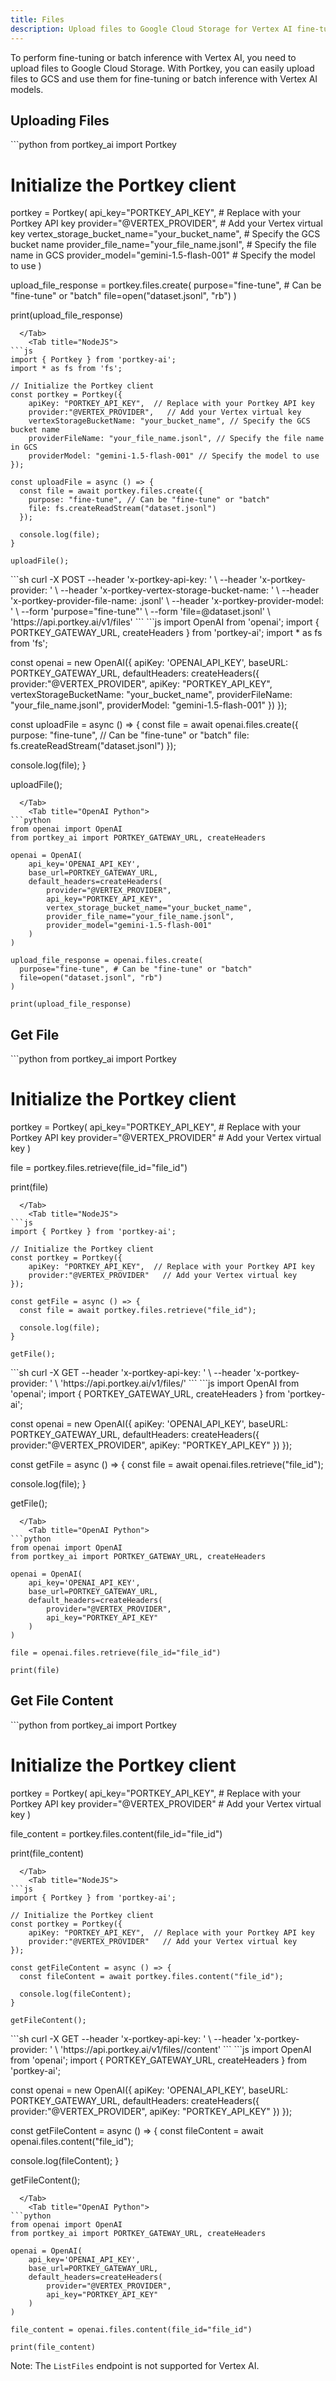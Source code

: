 ```yaml
---
title: Files
description: Upload files to Google Cloud Storage for Vertex AI fine-tuning and batch inference
---
```


To perform fine-tuning or batch inference with Vertex AI, you need to upload files to Google Cloud Storage.
With Portkey, you can easily upload files to GCS and use them for fine-tuning or batch inference with Vertex AI models.

## Uploading Files
<Tabs>
 <Tab title="Python">
```python
from portkey_ai import Portkey

# Initialize the Portkey client
portkey = Portkey(
    api_key="PORTKEY_API_KEY",  # Replace with your Portkey API key
    provider="@VERTEX_PROVIDER",   # Add your Vertex virtual key
    vertex_storage_bucket_name="your_bucket_name", # Specify the GCS bucket name
    provider_file_name="your_file_name.jsonl", # Specify the file name in GCS
    provider_model="gemini-1.5-flash-001" # Specify the model to use
)

upload_file_response = portkey.files.create(
  purpose="fine-tune", # Can be "fine-tune" or "batch"
  file=open("dataset.jsonl", "rb")
)

print(upload_file_response)
```
  </Tab>
    <Tab title="NodeJS">
```js
import { Portkey } from 'portkey-ai';
import * as fs from 'fs';

// Initialize the Portkey client
const portkey = Portkey({
    apiKey: "PORTKEY_API_KEY",  // Replace with your Portkey API key
    provider:"@VERTEX_PROVIDER",   // Add your Vertex virtual key
    vertexStorageBucketName: "your_bucket_name", // Specify the GCS bucket name
    providerFileName: "your_file_name.jsonl", // Specify the file name in GCS
    providerModel: "gemini-1.5-flash-001" // Specify the model to use
});

const uploadFile = async () => {
  const file = await portkey.files.create({
    purpose: "fine-tune", // Can be "fine-tune" or "batch"
    file: fs.createReadStream("dataset.jsonl")
  });

  console.log(file);
}

uploadFile();
```
  </Tab>
<Tab title="REST">
```sh
curl -X POST --header 'x-portkey-api-key: <portkey_api_key>' \
 --header 'x-portkey-provider: <vertex_virtual_key>' \
 --header 'x-portkey-vertex-storage-bucket-name: <bucket_name>' \
 --header 'x-portkey-provider-file-name: <file_name>.jsonl' \
 --header 'x-portkey-provider-model: <model_name>' \
 --form 'purpose="fine-tune"' \
 --form 'file=@dataset.jsonl' \
 'https://api.portkey.ai/v1/files'
```
</Tab>
  <Tab title="OpenAI NodeJS">
```js
import OpenAI from 'openai';
import { PORTKEY_GATEWAY_URL, createHeaders } from 'portkey-ai';
import * as fs from 'fs';

const openai = new OpenAI({
  apiKey: 'OPENAI_API_KEY',
  baseURL: PORTKEY_GATEWAY_URL,
  defaultHeaders: createHeaders({
    provider:"@VERTEX_PROVIDER",
    apiKey: "PORTKEY_API_KEY",
    vertexStorageBucketName: "your_bucket_name",
    providerFileName: "your_file_name.jsonl",
    providerModel: "gemini-1.5-flash-001"
  })
});

const uploadFile = async () => {
  const file = await openai.files.create({
    purpose: "fine-tune", // Can be "fine-tune" or "batch"
    file: fs.createReadStream("dataset.jsonl")
  });

  console.log(file);
}

uploadFile();
```
  </Tab>
    <Tab title="OpenAI Python">
```python
from openai import OpenAI
from portkey_ai import PORTKEY_GATEWAY_URL, createHeaders

openai = OpenAI(
    api_key='OPENAI_API_KEY',
    base_url=PORTKEY_GATEWAY_URL,
    default_headers=createHeaders(
        provider="@VERTEX_PROVIDER",
        api_key="PORTKEY_API_KEY",
        vertex_storage_bucket_name="your_bucket_name",
        provider_file_name="your_file_name.jsonl",
        provider_model="gemini-1.5-flash-001"
    )
)

upload_file_response = openai.files.create(
  purpose="fine-tune", # Can be "fine-tune" or "batch"
  file=open("dataset.jsonl", "rb")
)

print(upload_file_response)
```
  </Tab>
 
</Tabs>


## Get File
<Tabs>
 <Tab title="Python">
```python
from portkey_ai import Portkey

# Initialize the Portkey client
portkey = Portkey(
    api_key="PORTKEY_API_KEY",  # Replace with your Portkey API key
    provider="@VERTEX_PROVIDER"   # Add your Vertex virtual key
)

file = portkey.files.retrieve(file_id="file_id")

print(file)
```
  </Tab>
    <Tab title="NodeJS">
```js
import { Portkey } from 'portkey-ai';

// Initialize the Portkey client
const portkey = Portkey({
    apiKey: "PORTKEY_API_KEY",  // Replace with your Portkey API key
    provider:"@VERTEX_PROVIDER"   // Add your Vertex virtual key
});

const getFile = async () => {
  const file = await portkey.files.retrieve("file_id");

  console.log(file);
}

getFile();
```
  </Tab>
<Tab title="REST">
```sh
curl -X GET --header 'x-portkey-api-key: <portkey_api_key>' \
--header 'x-portkey-provider: <vertex_virtual_key>' \
'https://api.portkey.ai/v1/files/<file_id>'
```
</Tab>
  <Tab title="OpenAI NodeJS">
```js
import OpenAI from 'openai';
import { PORTKEY_GATEWAY_URL, createHeaders } from 'portkey-ai';

const openai = new OpenAI({
  apiKey: 'OPENAI_API_KEY',
  baseURL: PORTKEY_GATEWAY_URL,
  defaultHeaders: createHeaders({
    provider:"@VERTEX_PROVIDER",
    apiKey: "PORTKEY_API_KEY"
  })
});

const getFile = async () => {
  const file = await openai.files.retrieve("file_id");

  console.log(file);
}

getFile();
```
  </Tab>
    <Tab title="OpenAI Python">
```python
from openai import OpenAI
from portkey_ai import PORTKEY_GATEWAY_URL, createHeaders

openai = OpenAI(
    api_key='OPENAI_API_KEY',
    base_url=PORTKEY_GATEWAY_URL,
    default_headers=createHeaders(
        provider="@VERTEX_PROVIDER",
        api_key="PORTKEY_API_KEY"
    )
)

file = openai.files.retrieve(file_id="file_id")

print(file)
```
  </Tab>
 
</Tabs>


## Get File Content
<Tabs>
 <Tab title="Python">
```python
from portkey_ai import Portkey

# Initialize the Portkey client
portkey = Portkey(
    api_key="PORTKEY_API_KEY",  # Replace with your Portkey API key
    provider="@VERTEX_PROVIDER"   # Add your Vertex virtual key
)

file_content = portkey.files.content(file_id="file_id")

print(file_content)
```
  </Tab>
    <Tab title="NodeJS">
```js
import { Portkey } from 'portkey-ai';

// Initialize the Portkey client
const portkey = Portkey({
    apiKey: "PORTKEY_API_KEY",  // Replace with your Portkey API key
    provider:"@VERTEX_PROVIDER"   // Add your Vertex virtual key
});

const getFileContent = async () => {
  const fileContent = await portkey.files.content("file_id");

  console.log(fileContent);
}

getFileContent();
```
  </Tab>
<Tab title="REST">
```sh
curl -X GET --header 'x-portkey-api-key: <portkey_api_key>' \
--header 'x-portkey-provider: <vertex_virtual_key>' \
'https://api.portkey.ai/v1/files/<file_id>/content'
```
</Tab>
  <Tab title="OpenAI NodeJS">
```js
import OpenAI from 'openai';
import { PORTKEY_GATEWAY_URL, createHeaders } from 'portkey-ai';

const openai = new OpenAI({
  apiKey: 'OPENAI_API_KEY',
  baseURL: PORTKEY_GATEWAY_URL,
  defaultHeaders: createHeaders({
    provider:"@VERTEX_PROVIDER",
    apiKey: "PORTKEY_API_KEY"
  })
});

const getFileContent = async () => {
  const fileContent = await openai.files.content("file_id");

  console.log(fileContent);
}

getFileContent();
```
  </Tab>
    <Tab title="OpenAI Python">
```python
from openai import OpenAI
from portkey_ai import PORTKEY_GATEWAY_URL, createHeaders

openai = OpenAI(
    api_key='OPENAI_API_KEY',
    base_url=PORTKEY_GATEWAY_URL,
    default_headers=createHeaders(
        provider="@VERTEX_PROVIDER",
        api_key="PORTKEY_API_KEY"
    )
)

file_content = openai.files.content(file_id="file_id")

print(file_content)
```
  </Tab>
 
</Tabs>


Note: The `ListFiles` endpoint is not supported for Vertex AI. 